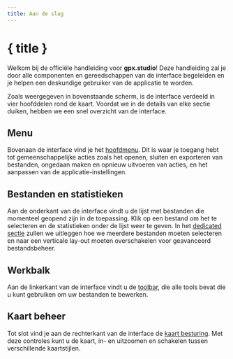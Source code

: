 ```yaml
---
title: Aan de slag
---
```


<script lang="ts">
</script>

# { title }

Welkom bij de officiële handleiding voor **gpx.studio**!
Deze handleiding zal je door alle componenten en gereedschappen van de interface begeleiden en je helpen een deskundige gebruiker van de applicatie te worden.

<DocsImage src="getting-started/interface" alt="The gpx.studio interface." />

Zoals weergegeven in bovenstaande scherm, is de interface verdeeld in vier hoofddelen rond de kaart. 
Voordat we in de details van elke sectie duiken, hebben we een snel overzicht van de interface.

## Menu

Bovenaan de interface vind je het [hoofdmenu](./menu).
Dit is waar je toegang hebt tot gemeenschappelijke acties zoals het openen, sluiten en exporteren van bestanden, ongedaan maken en opnieuw uitvoeren van acties, en het aanpassen van de applicatie-instellingen.

## Bestanden en statistieken

Aan de onderkant van de interface vindt u de lijst met bestanden die momenteel geopend zijn in de toepassing.
Klik op een bestand om het te selecteren en de statistieken onder de lijst weer te geven.
In het [dedicated sectie](./files-and-stats) zullen we uitleggen hoe we meerdere bestanden moeten selecteren en naar een verticale lay-out moeten overschakelen voor geavanceerd bestandsbeheer.

## Werkbalk

Aan de linkerkant van de interface vindt u de [toolbar](./toolbar), die alle tools bevat die u kunt gebruiken om uw bestanden te bewerken.

## Kaart beheer

Tot slot vind je aan de rechterkant van de interface de [kaart besturing](./map-controls).
Met deze controles kunt u de kaart, in- en uitzoomen en schakelen tussen verschillende kaartstijlen.
